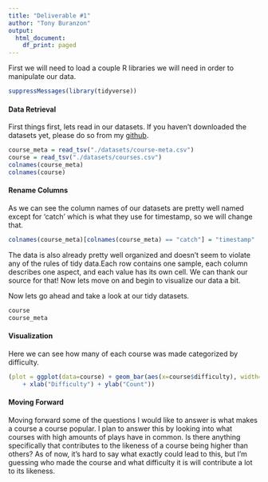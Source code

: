 ```yaml
---
title: "Deliverable #1"
author: "Tony Buranzon"
output:
  html_document:
    df_print: paged
---
```


First we will need to load a couple R libraries we will need in order to manipulate our data.
```r
suppressMessages(library(tidyverse))
```

#### Data Retrieval
First things first, lets read in our datasets. If you haven't downloaded the datasets yet, please do so from my [github](https://github.com/introdsci/DataScience-tonyburanzon).


```r
course_meta = read_tsv("./datasets/course-meta.csv")
course = read_tsv("./datasets/courses.csv")
colnames(course_meta)
colnames(course)
```

#### Rename Columns
As we can see the column names of our datasets are pretty well named except for 'catch' which is what they use for timestamp, so we will change that.
```r
colnames(course_meta)[colnames(course_meta) == "catch"] = "timestamp"
```

The data is also already pretty well organized and doesn't seem to violate any of the rules of tidy data.Each row contains one sample, each column describes one aspect, and each value has its own cell. We can thank our source for that! Now lets move on and begin to visualize our data a bit. 

Now lets go ahead and take a look at our tidy datasets. 
```r
course
course_meta
```

#### Visualization
Here we can see how many of each course was made categorized by difficulty.

```r
(plot = ggplot(data=course) + geom_bar(aes(x=course$difficulty), width=.3, fill='blue') 
    + xlab("Difficulty") + ylab("Count"))
```

#### Moving Forward
Moving forward some of the questions I would like to answer is what makes a course a course popular. I plan to answer this by looking into what courses with high amounts of plays have in common. Is there anything specifically that contributes to the likeness of a course being higher than others? As of now, it's hard to say what exactly could lead to this, but I'm guessing who made the course and what difficulty it is will contribute a lot to its likeness.



